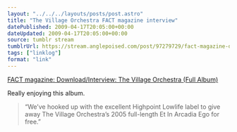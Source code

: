 ```yaml
---
layout: "../../../layouts/posts/post.astro"
title: "The Village Orchestra FACT magazine interview"
datePublished: 2009-04-17T20:05:00+00:00
dateUpdated: 2009-04-17T20:05:00+00:00
source: tumblr stream
tumblrUrl: https://stream.anglepoised.com/post/97279729/fact-magazine-downloadinterview-the-village
tags: ["linklog"]
format: "link"
---
```


[FACT magazine: Download/Interview: The Village Orchestra (Full Album)][1]

Really enjoying this album.

> &ldquo;We&rsquo;ve hooked up with the excellent Highpoint Lowlife label to give away The Village Orchestra&rsquo;s 2005 full-length Et In Arcadia Ego for free.&rdquo;

[1]: http://www.factmagazine.co.uk/index.php?option=com_content&task=view&id=2318&Itemid=99
